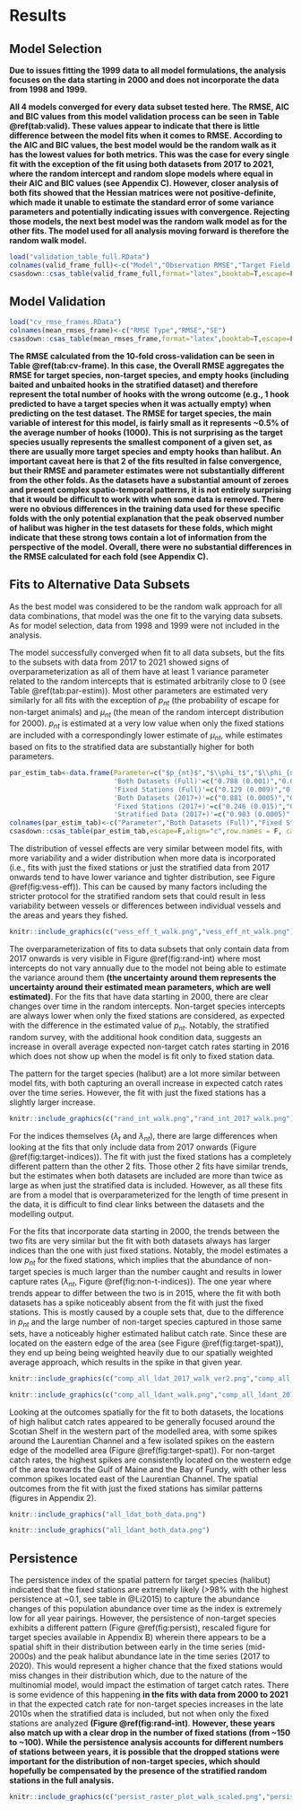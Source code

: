 # Results

## Model **Selection**

**Due to issues fitting the 1999 data to all model formulations, the analysis focuses on the data starting in 2000 and does not incorporate the data from 1998 and 1999.**

**All 4 models converged for every data subset tested here. The RMSE, AIC and BIC values from this model validation process can be seen in Table \@ref(tab:valid). These values appear to indicate that there is little difference between the model fits when it comes to RMSE. According to the AIC and BIC values, the best model would be the random walk as it has the lowest values for both metrics. This was the case for every single fit with the exception of the fit using both datasets from 2017 to 2021, where the random intercept and random slope models where equal in their AIC and BIC values (see Appendix C). However, closer analysis of both fits showed that the Hessian matrices were not positive-definite, which made it unable to estimate the standard error of some variance parameters and potentially indicating issues with convergence. Rejecting those models, the next best model was the random walk model as for the other fits. The model used for all analysis moving forward is therefore the random walk model.**

```r
load("validation_table_full.RData")
colnames(valid_frame_full)<-c("Model","Observation RMSE","Target Field RMSE", "Non-Target Field RMSE", "AIC", "BIC")
csasdown::csas_table(valid_frame_full,format="latex",booktab=T,escape=F,align="c",row.names = F, caption = "Outputs for model selection approaches when fiting random walk model to both datasets from 2000 to 2021, including root mean squared errors (RMSE), Akaike Information Criterion (AIC) and Bayesian Information Criterion (BIC).",font_size=9)
```

## **Model Validation**

```r
load("cv_rmse_frames.RData")
colnames(mean_rmses_frame)<-c("RMSE Type","RMSE","SE")
csasdown::csas_table(mean_rmses_frame,format="latex",booktab=T,escape=F,align="c",row.names = F, caption = "RMSE (in predicted numbers) and RMSE standard error obtained from 10-fold cross-validation output using the random walk model to both datasets from 2000 to 2021",font_size=9)
```

**The RMSE calculated from the 10-fold cross-validation can be seen in Table \@ref(tab:cv-frame). In this case, the Overall RMSE aggregates the RMSE for target species, non-target species, and empty hooks (including baited and unbaited hooks in the stratified dataset) and therefore represent the total number of hooks with the wrong outcome (e.g., 1 hook predicted to have a target species when it was actually empty) when predicting on the test dataset. The RMSE for target species, the main variable of interest for this model, is fairly small as it represents ~0.5% of the average number of hooks (1000). This is not surprising as the target species usually represents the smallest component of a given set, as there are usually more target species and empty hooks than halibut. An important caveat here is that 2 of the fits resulted in false convergence, but their RMSE and parameter estimates were not substantially different from the other folds. As the datasets have a substantial amount of zeroes and present complex spatio-temporal patterns, it is not entirely surprising that it would be difficult to work with when some data is removed. There were no obvious differences in the training data used for these specific folds with the only potential explanation that the peak observed number of halibut was higher in the test datasets for these folds, which might indicate that these strong tows contain a lot of information from the perspective of the model. Overall, there were no substantial differences in the RMSE calculated for each fold (see Appendix C).**

## Fits to Alternative Data Subsets

As the best model was considered to be the random walk approach for all data combinations, that model was the one fit to the varying data subsets. As for model selection, data from 1998 and 1999 were not included in the analysis.

The model successfully converged when fit to all data subsets, but the fits to the subsets with data from 2017 to 2021 showed signs of overparameterization as all of them have at least 1 variance parameter related to the random intercepts that is estimated arbitrarily close to 0 (see Table \@ref(tab:par-estim)). Most other parameters are estimated very similarly for all fits with the exception of $p_{nt}$ (the probability of escape for non-target animals) and $\mu_{nt}$ (the mean of the random intercept distribution for 2000). $p_{nt}$ is estimated at a very low value when only the fixed stations are included with a correspondingly lower estimate of $\mu_{nt}$, while estimates based on fits to the stratified data are substantially higher for both parameters. 

```r

par_estim_tab<-data.frame(Parameter=c("$p_{nt}$","$\\phi_t$","$\\phi_{nt}$","$\\sigma_t$","$\\sigma_{nt}$","$\\sigma_{vess,t}$","$\\sigma_{vess,nt}$","$\\sigma_{int,t}$","$\\sigma_{int,nt}$","$\\mu_{t}$","$\\mu_{nt}$"),
                          'Both Datasets (Full)'=c("0.788 (0.001)","0.050 (0.002)","0.048 (0.001)","1.619 (0.032)","1.915 (0.030)","0.760 (0.099)","0.882 (0.091)","0.114 (0.038)","0.293 (0.074)","-12.590 (0.221)","-7.531 (0.384)"),
                          'Fixed Stations (Full)'=c("0.129 (0.009)","0.053 (0.002)","0.060 (0.002)","1.468 (0.032)","1.599 (0.029)","0.601 (0.083)","0.744 (0.088)","0.185 (0.048)","0.078 (0.058)","-12.866 (0.264)","-9.432 (0.202)"),
                          'Both Datasets (2017+)'=c("0.881 (0.0005)","0.054 (0.005)","0.015 (0.002)","1.956 (0.085)","1.493 (0.038)","0.735 (0.228)","0.746 (0.108)","0.0003 (0.043)","0.158 (0.119)","-12.012 (0.181)","-6.319 (0.225)"),
                          'Fixed Stations (2017+)'=c("0.246 (0.015)","0.060 (0.007)","0.046 (0.005)","1.408 (0.080)","1.582 (0.074)","0.485 (0.174)","0.748 (0.187)","0.00010 (0.083)","0.233 (0.220)","-11.133 (0.174)", "-9.559 (0.381)"),
                          'Stratified Data (2017+)'=c("0.903 (0.0005)","0.058 (0.007)","0.051 (0.005)","1.985 (0.101)","0.885 (0.029)","0.505 (0.214)","0.624 (0.092)","0.00005 (0.030)","0.0002 (0.038)","-12.262 (0.164)","-6.015 (0.117)"))
colnames(par_estim_tab)<-c("Parameter","Both Datasets (Full)","Fixed Stations (Full)", "Both Datasets (2017+)","Fixed Station (2017+)","Stratified Data (2017+)")
csasdown::csas_table(par_estim_tab,escape=F,align="c",row.names = F, caption = "Estimated values of parameter for each different model fit with standard error in parentheses.",format="latex",font=7)

```

The distribution of vessel effects are very similar between model fits, with more variability and a wider distribution when more data is incorporated (i.e., fits with just the fixed stations or just the stratified data from 2017 onwards tend to have lower variance and tighter distribution, see Figure \@ref(fig:vess-eff)). This can be caused by many factors including the stricter protocol for the stratified random sets that could result in less variability between vessels or differences between individual vessels and the areas and years they fished.

```r
knitr::include_graphics(c("vess_eff_t_walk.png","vess_eff_nt_walk.png"))
```

The overparameterization of fits to data subsets that only contain data from 2017 onwards is very visible in Figure \@ref(fig:rand-int) where most intercepts do not vary annually due to the model not being able to estimate the variance around them **(the uncertainty around them represents the uncertainty around their estimated mean parameters, which are well estimated)**. For the fits that have data starting in 2000, there are clear changes over time in the random intercepts. Non-target species intercepts are always lower when only the fixed stations are considered, as expected with the difference in the estimated value of $p_{nt}$. Notably, the stratified random survey, with the additional hook condition data, suggests an increase in overall average expected non-target catch rates starting in 2016 which does not show up when the model is fit only to fixed station data. 

The pattern for the target species (halibut) are a lot more similar between model fits, with both capturing an overall increase in expected catch rates over the time series. However, the fit with just the fixed stations has a slightly larger increase.

```r
knitr::include_graphics(c("rand_int_walk.png","rand_int_2017_walk.png"))
```

For the indices themselves ($\lambda_t$ and $\lambda_{nt}$), there are large differences when looking at the fits that only include data from 2017 onwards (Figure \@ref(fig:target-indices)). The fit with just the fixed stations has a completely different pattern than the other 2 fits. Those other 2 fits have similar trends, but the estimates when both datasets are included are more than twice as large as when just the stratified data is included. However, as all these fits are from a model that is overparameterized for the length of time present in the data, it is difficult to find clear links between the datasets and the modelling output.

For the fits that incorporate data starting in 2000, the trends between the two fits are very similar but the fit with both datasets always has larger indices than the one with just fixed stations. Notably, the model estimates a low $p_{nt}$ for the fixed stations, which implies that the abundance of non-target species is much larger than the number caught and results in lower capture rates ($\lambda_{nt}$, Figure \@ref(fig:non-t-indices)). The one year where trends appear to differ between the two is in 2015, where the fit with both datasets has a spike noticeably absent from the fit with just the fixed stations. This is mostly caused by a couple sets that, due to the difference in $p_{nt}$ and the large number of non-target species captured in those same sets, have a noticeably higher estimated halibut catch rate. Since these are located on the eastern edge of the area (see Figure \@ref(fig:target-spat)), they end up being being weighted heavily due to our spatially weighted average approach, which results in the spike in that given year.

```r
knitr::include_graphics(c("comp_all_ldat_2017_walk_ver2.png","comp_all_ldat_walk_ver2.png"))
```


```r
knitr::include_graphics(c("comp_all_ldant_walk.png","comp_all_ldant_2017_walk.png"))
```


Looking at the outcomes spatially for the fit to both datasets, the locations of high halibut catch rates appeared to be generally focused around the Scotian Shelf in the western part of the modelled area, with some spikes around the Laurentian Channel and a few isolated spikes on the eastern edge of the modelled area (Figure \@ref(fig:target-spat)). For non-target catch rates, the highest spikes are consistently located on the western edge of the area towards the Gulf of Maine and the Bay of Fundy, with other less common spikes located east of the Laurentian Channel. The spatial outcomes from the fit with just the fixed stations has similar patterns (figures in Appendix 2).

```r
knitr::include_graphics("all_ldat_both_data.png")
```

```r
knitr::include_graphics("all_ldant_both_data.png")
```

## Persistence

The persistence index of the spatial pattern for target species (halibut) indicated that the fixed stations are extremely likely (>98% with the highest persistence at ~0.1, see table in @Li2015) to capture the abundance changes of this population abundance over time as the index is extremely low for all year pairings. However, the persistence of non-target species exhibits a different pattern (Figure \@ref(fig:persist), rescaled figure for target species available in Appendix B) wherein there appears to be a spatial shift in their distribution between early in the time series (mid-2000s) and the peak halibut abundance late in the time series (2017 to 2020). This would represent a higher chance that the fixed stations would miss changes in their distribution which, due to the nature of the multinomial model, would impact the estimation of target catch rates. There is some evidence of this happening **in the fits with data from 2000 to 2021** in that the expected catch rate for non-target species increases in the late 2010s when the stratified data is included, but not when only the fixed stations are analyzed **(Figure \@ref(fig:rand-int)**. **However, these years also match up with a clear drop in the number of fixed stations (from ~150 to ~100). While the persistence analysis accounts for different numbers of stations between years, it is possible that the dropped stations were important for the distribution of non-target species, which should hopefully be compensated by the presence of the stratified random stations in the full analysis.**

```r
knitr::include_graphics(c("persist_raster_plot_walk_scaled.png","persist_nt_raster_plot_walk.png"))
```

